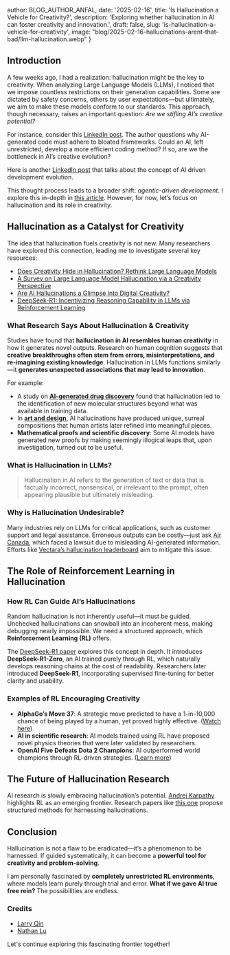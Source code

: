 
  author: BLOG_AUTHOR_ANFAL,
  date: '2025-02-16',
  title: 'Is Hallucination a Vehicle for Creativity?',
  description: 'Exploring whether hallucination in AI can foster creativity and innovation.',
  draft: false,
  slug: 'is-hallucination-a-vehicle-for-creativity',
  image: "blog/2025-02-16-hallucinations-arent-that-bad/llm-hallucination.webp"
}


<BlogImage src="blog/2025-02-16-hallucinations-arent-that-bad/llm-hallucination.webp" alt="Is hallucination a vehicle for creativity?" />

## Introduction
A few weeks ago, I had a realization: hallucination might be the key to creativity. When analyzing Large Language Models (LLMs), I noticed that we impose countless restrictions on their generation capabilities. Some are dictated by safety concerns, others by user expectations—but ultimately, we aim to make these models conform to our standards. This approach, though necessary, raises an important question: *Are we stifling AI’s creative potential?*

For instance, consider this <a href="https://www.linkedin.com/posts/activity-7297824563717967872-_qDM?utm_source=share&utm_medium=member_desktop&rcm=ACoAABBdcN4BFN_srCP-81t_0CCn8C3GjcpYKPQ" target="_blank">LinkedIn post</a>. The author questions why AI-generated code must adhere to bloated frameworks. Could an AI, left unrestricted, develop a more efficient coding method? If so, are we the bottleneck in AI’s creative evolution?

Here is another <a href="https://www.linkedin.com/posts/idanbeck_i-was-speaking-with-a-customer-recently-about-activity-7287601586514604035-zu1R/?utm_source=share&utm_medium=member_desktop&rcm=ACoAABBdcN4BFN_srCP-81t_0CCn8C3GjcpYKPQ" target="_blank">LinkedIn post</a> that talks about the concept of AI driven development evolution.

This thought process leads to a broader shift: *agentic-driven development*. I explore this in-depth in <a href="/articles/whats-next-for-knuth-ai" target="_blank">this article</a>. However, for now, let’s focus on hallucination and its role in creativity.

## Hallucination as a Catalyst for Creativity
The idea that hallucination fuels creativity is not new. Many researchers have explored this connection, leading me to investigate several key resources:

- <a href="https://www.researchgate.net/publication/377767910_DOES_CREATIVITY_HIDE_IN_HALLUCINATION_RETHINK_LARGE_LANGUAGE_MODELS" target="_blank">Does Creativity Hide in Hallucination? Rethink Large Language Models</a>
- <a href="https://arxiv.org/html/2402.06647v1" target="_blank">A Survey on Large Language Model Hallucination via a Creativity Perspective</a>
- <a href="https://www.psychologytoday.com/ca/blog/the-digital-self/202402/are-ai-hallucinations-a-glimpse-into-digital-creativity" target="_blank">Are AI Hallucinations a Glimpse into Digital Creativity?</a>
- <a href="https://arxiv.org/pdf/2501.12948" target="_blank">DeepSeek-R1: Incentivizing Reasoning Capability in LLMs via Reinforcement Learning</a>

### What Research Says About Hallucination & Creativity
Studies have found that **hallucination in AI resembles human creativity** in how it generates novel outputs. Research on human cognition suggests that **creative breakthroughs often stem from errors, misinterpretations, and re-imagining existing knowledge**. Hallucination in LLMs functions similarly—it **generates unexpected associations that may lead to innovation**.

For example:
- A study on <a href="https://arxiv.org/html/2501.13824v1" target="_blank">**AI-generated drug discovery**</a> found that hallucination led to the identification of new molecular structures beyond what was available in training data.
- In <a href="https://www.psychologytoday.com/ca/blog/the-digital-self/202402/are-ai-hallucinations-a-glimpse-into-digital-creativity" target="_blank">**art and design**</a>, AI hallucinations have produced unique, surreal compositions that human artists later refined into meaningful pieces.
- **Mathematical proofs and scientific discovery**: Some AI models have generated new proofs by making seemingly illogical leaps that, upon investigation, turned out to be useful.

### What is Hallucination in LLMs?
> Hallucination in AI refers to the generation of text or data that is factually incorrect, nonsensical, or irrelevant to the prompt, often appearing plausible but ultimately misleading.

### Why is Hallucination Undesirable?
Many industries rely on LLMs for critical applications, such as customer support and legal assistance. Erroneous outputs can be costly—just ask <a href="https://www.mccarthy.ca/en/insights/blogs/techlex/moffatt-v-air-canada-misrepresentation-ai-chatbot" target="_blank">Air Canada</a>, which faced a lawsuit due to misleading AI-generated information. Efforts like <a href="https://github.com/vectara/hallucination-leaderboard" target="_blank">Vectara’s hallucination leaderboard</a> aim to mitigate this issue.

## The Role of Reinforcement Learning in Hallucination

### How RL Can Guide AI’s Hallucinations
Random hallucination is not inherently useful—it must be guided. Unchecked hallucinations can snowball into an incoherent mess, making debugging nearly impossible. We need a structured approach, which **Reinforcement Learning (RL)** offers.

The <a href="https://arxiv.org/pdf/2501.12948" target="_blank">DeepSeek-R1 paper</a> explores this concept in depth. It introduces **DeepSeek-R1-Zero**, an AI trained purely through RL, which naturally develops reasoning chains at the cost of readability. Researchers later introduced **DeepSeek-R1**, incorporating supervised fine-tuning for better clarity and usability.

### Examples of RL Encouraging Creativity
- **AlphaGo’s Move 37**: A strategic move predicted to have a 1-in-10,000 chance of being played by a human, yet proved highly effective. (<a href="https://www.youtube.com/watch?v=JNrXgpSEEIE" target="_blank">Watch here</a>)
- **AI in scientific research**: AI models trained using RL have proposed novel physics theories that were later validated by researchers.
- **OpenAI Five Defeats Dota 2 Champions**: AI outperformed world champions through RL-driven strategies. (<a href="https://openai.com/index/openai-five-defeats-dota-2-world-champions/" target="_blank">Learn more</a>)

## The Future of Hallucination Research
AI research is slowly embracing hallucination’s potential. <a href="https://x.com/karpathy/status/1885026028428681698" target="_blank">Andrej Karpathy</a> highlights RL as an emerging frontier. Research papers like <a href="https://www.researchgate.net/publication/377767910_DOES_CREATIVITY_HIDE_IN_HALLUCINATION_RETHINK_LARGE_LANGUAGE_MODELS" target="_blank">this one</a> propose structured methods for harnessing hallucinations.

## Conclusion
Hallucination is not a flaw to be eradicated—it’s a phenomenon to be harnessed. If guided systematically, it can become a **powerful tool for creativity and problem-solving**.

I am personally fascinated by **completely unrestricted RL environments**, where models learn purely through trial and error. **What if we gave AI true free rein?** The possibilities are endless.

### Credits
- <a href="https://x.com/liminalsunset_" target="_blank">Larry Qin</a>
- <a href="https://x.com/nathanlu_" target="_blank">Nathan Lu</a>

Let's continue exploring this fascinating frontier together!
